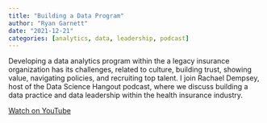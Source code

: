 ```yaml
---
title: "Building a Data Program"
author: "Ryan Garnett"
date: "2021-12-21"
categories: [analytics, data, leadership, podcast]
---
```


Developing a data analytics program within the a legacy insurance organization has its challenges, related to culture, building trust, showing value, navigating policies, and recruiting top talent. I join Rachael Dempsey, host of the Data Science Hangout podcast, where we discuss building a data practice and data leadership within the health insurance industry.

[Watch on YouTube](https://www.youtube.com/watch?v=rCrKIioEO_Q&list=PLhXOqqMYZ0yx0NTi09Ch-987wx7CtCEly)